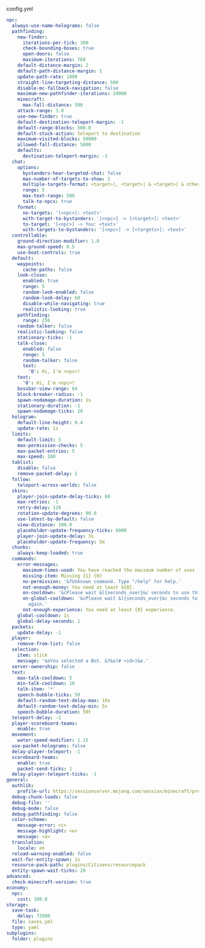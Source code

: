 config.yml
```yml
npc:
  always-use-name-holograms: false
  pathfinding:
    new-finder:
      iterations-per-tick: 300
      check-bounding-boxes: true
      open-doors: false
      maximum-iterations: 768
    default-distance-margin: 2
    default-path-distance-margin: 1
    update-path-rate: 1000
    straight-line-targeting-distance: 500
    disable-mc-fallback-navigation: false
    maximum-new-pathfinder-iterations: 20000
    minecraft:
      max-fall-distance: 500
    attack-range: 3.0
    use-new-finder: true
    default-destination-teleport-margin: -1
    default-range-blocks: 500.0
    default-stuck-action: teleport to destination
    maximum-visited-blocks: 50000
    allowed-fall-distance: 5000
    defaults:
      destination-teleport-margin: -1
  chat:
    options:
      bystanders-hear-targeted-chat: false
      max-number-of-targets-to-show: 2
      multiple-targets-format: <target>|, <target>| & <target>| & others
      range: 5
      max-text-range: 500
      talk-to-npcs: true
    format:
      no-targets: '[<npc>]: <text>'
      with-target-to-bystanders: '[<npc>] -> [<target>]: <text>'
      to-target: '[<npc>] -> You: <text>'
      with-targets-to-bystanders: '[<npc>] -> [<targets>]: <text>'
  controllable:
    ground-direction-modifier: 1.0
    max-ground-speed: 0.5
    use-boat-controls: true
  default:
    waypoints:
      cache-paths: false
    look-close:
      enabled: true
      range: 5
      random-look-enabled: false
      random-look-delay: 60
      disable-while-navigating: true
      realistic-looking: true
    pathfinding:
      range: 256
    random-talker: false
    realistic-looking: false
    stationary-ticks: -1
    talk-close:
      enabled: false
      range: 5
      random-talker: false
      text:
        '0': Hi, I'm <npc>!
    text:
      '0': Hi, I'm <npc>!
    bossbar-view-range: 64
    block-breaker-radius: -1
    spawn-nodamage-duration: 1s
    stationary-duration: -1
    spawn-nodamage-ticks: 20
  hologram:
    default-line-height: 0.4
    update-rate: 1s
  limits:
    default-limit: 5
    max-permission-checks: 5
    max-packet-entries: 5
    max-speed: 100
  tablist:
    disable: false
    remove-packet-delay: 1
  follow:
    teleport-across-worlds: false
  skins:
    player-join-update-delay-ticks: 60
    max-retries: -1
    retry-delay: 120
    rotation-update-degrees: 90.0
    use-latest-by-default: false
    view-distance: 100.0
    placeholder-update-frequency-ticks: 6000
    player-join-update-delay: 3s
    placeholder-update-frequency: 5m
  chunks:
    always-keep-loaded: true
  commands:
    error-messages:
      maximum-times-used: You have reached the maximum number of uses ({0}).
      missing-item: Missing {1} {0}
      no-permission: '&fUnknown command. Type "/help" for help.'
      not-enough-money: You need at least ${0}.
      on-cooldown: '&cPlease wait &l{seconds_over}&c seconds to use this NPC again.'
      on-global-cooldown: '&cPlease wait &l{seconds_over}&c seconds to use this NPC
        again.'
      not-enough-experience: You need at least {0} experience.
    global-cooldown: 1s
    global-delay-seconds: 1
  packets:
    update-delay: -1
  player:
    remove-from-list: false
  selection:
    item: stick
    message: '&eYou selected a Bot. &7&o(# <id>)&e.'
  server-ownership: false
  text:
    max-talk-cooldown: 5
    min-talk-cooldown: 10
    talk-item: '*'
    speech-bubble-ticks: 50
    default-random-text-delay-max: 10s
    default-random-text-delay-min: 5s
    speech-bubble-duration: 50t
  teleport-delay: -1
  player-scoreboard-teams:
    enable: true
  movement:
    water-speed-modifier: 1.15
  use-packet-holograms: false
  delay-player-teleport: -1
  scoreboard-teams:
    enable: true
    packet-send-ticks: 1
  delay-player-teleport-ticks: -1
general:
  authlib:
    profile-url: https://sessionserver.mojang.com/session/minecraft/profile/
  debug-chunk-loads: false
  debug-file: ''
  debug-mode: false
  debug-pathfinding: false
  color-scheme:
    message-error: <c>
    message-highlight: <e>
    message: <a>
  translation:
    locale: en
  reload-warning-enabled: false
  wait-for-entity-spawn: 1s
  resource-pack-path: plugins/Citizens/resourcepack
  entity-spawn-wait-ticks: 20
advanced:
  check-minecraft-version: true
economy:
  npc:
    cost: 100.0
storage:
  save-task:
    delay: 72000
  file: saves.yml
  type: yaml
subplugins:
  folder: plugins
```